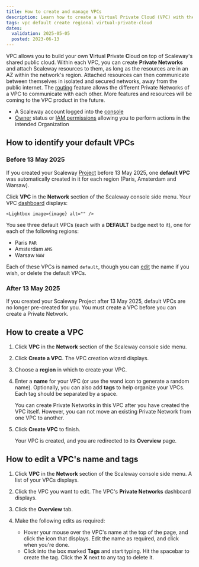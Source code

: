 ```yaml
---
title: How to create and manage VPCs
description: Learn how to create a Virtual Private Cloud (VPC) with the Scaleway console. Follow this detailed guide to set up secure and isolated network infrastructure for your cloud resources.
tags: vpc default create regional virtual-private-cloud
dates:
  validation: 2025-05-05
  posted: 2023-06-13
---
```




VPC allows you to build your own **V**irtual **P**rivate **C**loud on top of Scaleway's shared public cloud. Within each VPC, you can create **Private Networks** and attach Scaleway resources to them, as long as the resources are in an AZ within the network's region. Attached resources can then communicate between themselves in isolated and secured networks, away from the public internet. The [routing](/vpc/concepts/#routing) feature allows the different Private Networks of a VPC to communicate with each other. More features and resources will be coming to the VPC product in the future.

<Requirements />

- A Scaleway account logged into the [console](https://console.scaleway.com)
- [Owner](/iam/concepts/#owner) status or [IAM permissions](/iam/concepts/#permission) allowing you to perform actions in the intended Organization

## How to identify your default VPCs

### Before 13 May 2025

If you created your Scaleway [Project](/organizations-and-projects/concepts/#project) before 13 May 2025, one **default VPC** was automatically created in it for each region (Paris, Amsterdam and Warsaw).

Click **VPC** in the **Network** section of the Scaleway console side menu. Your VPC [dashboard](https://console.scaleway.com/vpc/vpc) displays:

    <Lightbox image={image} alt="" />

You see three default VPCs (each with a **DEFAULT** badge next to it), one for each of the following regions:

- Paris `PAR`
- Amsterdam `AMS`
- Warsaw `WAW`

Each of these VPCs is named `default`, though you can [edit](#how-to-edit-a-vpcs-name-and-tags) the name if you wish, or delete the default VPCs.

### After 13 May 2025

If you created your Scaleway Project after 13 May 2025, default VPCs are no longer pre-created for you. You must create a VPC before you can create a Private Network.

## How to create a VPC

1. Click **VPC** in the **Network** section of the Scaleway console side menu.

2. Click <Icon name="plus" /> **Create a VPC**. The VPC creation wizard displays.

    <Lightbox image={image2} alt="" />

3. Choose a **region** in which to create your VPC.

4. Enter a **name** for your VPC (or use the wand icon to generate a random name). Optionally, you can also add **tags** to help organize your VPCs. Each tag should be separated by a space.

    <NetworkResourceNaming />

    <Message type="note">
    You can create Private Networks in this VPC after you have created the VPC itself. However, you can not move an existing Private Network from one VPC to another.
    </Message>

5. Click **Create VPC** to finish.

    Your VPC is created, and you are redirected to its **Overview** page.

## How to edit a VPC's name and tags

1. Click **VPC** in the **Network** section of the Scaleway console side menu. A list of your VPCs displays.

2. Click the VPC you want to edit. The VPC's **Private Networks** dashboard displays.

3. Click the **Overview** tab.

4. Make the following edits as required:

    <Lightbox image={image3} alt="" />

    - Hover your mouse over the VPC's name at the top of the page, and click the <Icon name="edit" /> icon that displays. Edit the name as required, and click <Icon name="validate" /> when you're done.
    - Click into the box marked **Tags** and start typing. Hit the spacebar to create the tag. Click the **X** next to any tag to delete it.

